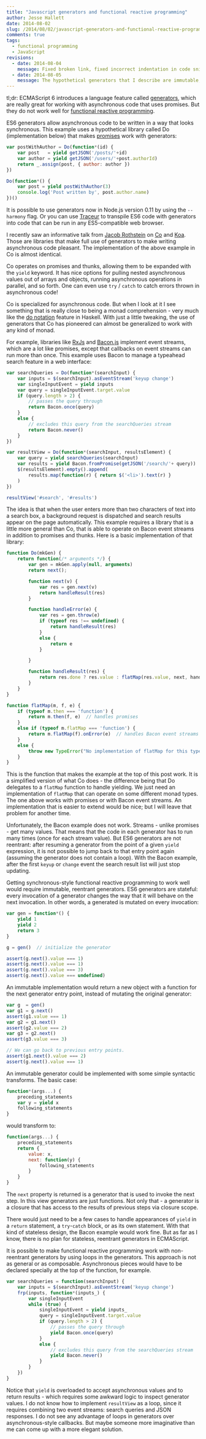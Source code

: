 ```yaml
---
title: "Javascript generators and functional reactive programming"
author: Jesse Hallett
date: 2014-08-02
slug: /2014/08/02/javascript-generators-and-functional-reactive-programming.html
comments: true
tags:
  - functional programming
  - JavaScript
revisions:
  - date: 2014-08-04
    message: Fixed broken link, fixed incorrect indentation in code snippets.
  - date: 2014-08-05
    message: The hypothetical generators that I describe are immutable, not stateless. Thanks to Blixt for pointing out the distinction.
---
```


tl;dr: ECMAScript 6 introduces a language feature called [generators][], which
are really great for working with asynchronous code that uses promises.  But
they do not work well for [functional reactive programming][].

ES6 generators allow asynchronous code to be written in a way that looks
synchronous.  This example uses a hypothetical library called Do (implementation
below) that makes [promises][] work with generators:

```js
var postWithAuthor = Do(function*(id) {
    var post   = yield getJSON('/posts/'+id)
    var author = yield getJSON('/users/'+post.authorId)
    return _.assign(post, { author: author })
})

Do(function*() {
    var post = yield postWithAuthor(3)
    console.log('Post written by', post.author.name)
})()
```

It is possible to use generators now in Node.js version 0.11 by using the
`--harmony` flag.  Or you can use [Traceur][] to transpile ES6 code with
generators into code that can be run in any ES5-compatible web browser.

<!-- more -->

I recently saw an informative talk from [Jacob Rothstein][] on [Co][] and
[Koa][].  Those are libraries that make full use of generators to make writing
asynchronous code pleasant.  The implementation of the above example in Co is
almost identical.

Co operates on promises and thunks, allowing them to be expanded with
the `yield` keyword.  It has nice options for pulling nested
asynchronous values out of arrays and objects, running asynchronous
operations in parallel, and so forth.  One can even use `try` / `catch`
to catch errors thrown in asynchronous code!

Co is specialized for asynchronous code.  But when I look at it I see something
that is really close to being a monad comprehension - very much like the [do
notation][] feature in Haskell.  With just a little tweaking, the use of
generators that Co has pioneered can almost be generalized to work with any
kind of monad.

For example, libraries like [RxJs][] and [Bacon.js][] implement event streams,
which are a lot like promises, except that callbacks on event streams can run
more than once.  This example uses Bacon to manage a typeahead search feature in
a web interface:

```js
var searchQueries = Do(function*(searchInput) {
    var inputs = $(searchInput).asEventStream('keyup change')
    var singleInputEvent = yield inputs
    var query = singleInputEvent.target.value
    if (query.length > 2) {
        // passes the query through
        return Bacon.once(query)
    }
    else {
        // excludes this query from the searchQueries stream
        return Bacon.never()
    }
})

var resultView = Do(function*(searchInput, resultsElement) {
    var query = yield searchQueries(searchInput)
    var results = yield Bacon.fromPromise(getJSON('/search/'+ query))
    $(resultsElement).empty().append(
        results.map(function(r) { return $('<li>').text(r) }
    )
})

resultView('#search', '#results')
```

The idea is that when the user enters more than two characters of text into
a search box, a background request is dispatched and search results appear on
the page automatically.  This example requires a library that is a little more
general than Co, that is able to operate on Bacon event streams in addition to
promises and thunks.  Here is a basic implementation of that library:

```js
function Do(mkGen) {
    return function(/* arguments */) {
        var gen = mkGen.apply(null, arguments)
        return next();

        function next(v) {
            var res = gen.next(v)
            return handleResult(res)
        }

        function handleError(e) {
            var res = gen.throw(e)
            if (typeof res !== undefined) {
                return handleResult(res)
            }
            else {
                return e
            }

        }

        function handleResult(res) {
            return res.done ? res.value : flatMap(res.value, next, handleError)
        }
    }
}

function flatMap(m, f, e) {
    if (typeof m.then === 'function') {
        return m.then(f, e)  // handles promises
    }
    else if (typeof m.flatMap === 'function') {
        return m.flatMap(f).onError(e)  // handles Bacon event streams (or properties)
    }
    else {
        throw new TypeError("No implementation of flatMap for this type of argument.")
    }
}
```

This is the function that makes the example at the top of this post work.  It is
a simplified version of what Co does - the difference being that Do delegates to
a `flatMap` function to handle yielding.  We just need an implementation of
`flatMap` that can operate on some different monad types.  The one above works
with promises or with Bacon event streams.  An implementation that is easier to
extend would be nice; but I will leave that problem for another time.

Unfortunately, the Bacon example does not work.  Streams - unlike promises - get
many values.  That means that the code in each generator has to run many times
(once for each stream value).  But ES6 generators are not reentrant: after
resuming a generator from the point of a given `yield` expression, it is not
possible to jump back to that entry point again (assuming the generator does not
contain a loop).  With the Bacon example, after the first `keyup` or `change`
event the search result list will just stop updating.

Getting synchronous-style functional reactive programming to work well would
require immutable, reentrant generators.  ES6 generators are stateful: every
invocation of a generator changes the way that it will behave on the next
invocation.  In other words, a generated is mutated on every invocation:

```js
var gen = function*() {
    yield 1
    yield 2
    return 3
}

g = gen()  // initialize the generator

assert(g.next().value === 1)
assert(g.next().value === 1)
assert(g.next().value === 3)
assert(g.next().value === undefined)
```

An immutable implementation would return a new object with a function for the
next generator entry point, instead of mutating the original generator:

```js
var g  = gen()
var g1 = g.next()
assert(g1.value === 1)
var g2 = g1.next()
assert(g2.value === 2)
var g3 = g2.next()
assert(g3.value === 3)

// We can go back to previous entry points.
assert(g1.next().value === 2)
assert(g.next().value === 1)
```

An immutable generator could be implemented with some simple syntactic
transforms.  The basic case:

```js
function*(args...) {
    preceding_statements
    var y = yield x
    following_statements
}
```

would transform to:

```js
function(args...) {
    preceding_statements
    return {
        value: x,
        next: function(y) {
            following_statements
        }
    }
}
```

The `next` property is returned is a generator that is used to invoke the next
step.  In this view generators are just functions.  Not only that - a generator
is a closure that has access to the results of previous steps via closure scope.

There would just need to be a few cases to handle appearances of `yield` in
a `return` statement, a `try`-`catch` block, or as its own statement.  With that
kind of stateless design, the Bacon example would work fine.  But as far as
I know, there is no plan for stateless, reentrant generators in ECMAScript.

It is possible to make functional reactive programming work with non-reentrant
generators by using loops in the generators.  This approach is not as general or
as composable.  Asynchronous pieces would have to be declared specially at the
top of the function, for example.

```js
var searchQueries = function(searchInput) {
    var inputs = $(searchInput).asEventStream('keyup change') 
    frp(inputs, function*(inputs_) {
        var singleInputEvent
        while (true) {
            singleInputEvent = yield inputs_
            query = singleInputEvent.target.value
            if (query.length > 2) {
                // passes the query through
                yield Bacon.once(query)
            }
            else {
                // excludes this query from the searchQueries stream
                yield Bacon.never()
            }
        }
    })
}
```

Notice that `yield` is overloaded to accept asynchronous values and to return
results - which requires some awkward logic to inspect generator values.
I do not know how to implement `resultView` as a loop, since it requires
combining two event streams: search queries and JSON responses.  I do not see
any advantage of loops in generators over asynchronous-style callbacks.  But
maybe someone more imaginative than me can come up with a more elegant solution.

[generators]: http://tobyho.com/2013/06/16/what-are-generators/
[promises]: http://sitr.us/2012/07/31/promise-pipelines-in-javascript.html
[functional reactive programming]: http://sitr.us/2013/05/22/functional-reactive-programming-in-javascript.html
[Traceur]: https://github.com/google/traceur-compiler
[Jacob Rothstein]: http://jbr.me/
[Co]: https://github.com/visionmedia/co
[Koa]: https://github.com/koajs/koa
[do notation]: http://learnyouahaskell.com/a-fistful-of-monads#do-notation
[RxJS]: http://reactive-extensions.github.io/RxJS/
[Bacon.js]: https://github.com/baconjs/bacon.js/
